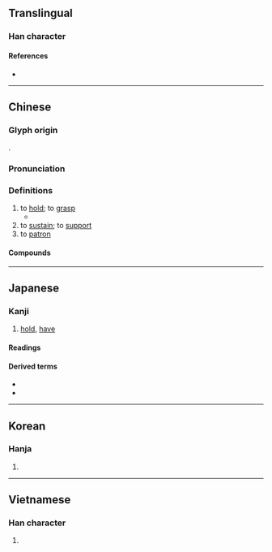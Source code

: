 {{character info/new}}
==Translingual==
{{stroke order|strokes=9}}

===Han character===
{{Han char|rn=64|rad=手|as=06|sn=9|four=54041|canj=QGDI|ids=⿰扌寺}}

====References====
* {{Han ref|kx=0429.050|dkj=12019|dj=0778.020|hdz=31866.020|uh=6301|ud=25345|bh=ABF9|bd=44025}}

----

==Chinese==
{{zh-forms}}

===Glyph origin===
{{Han etym}}
{{Han compound|手|寺|c1=s|c2=p|ls=psc}}.

===Pronunciation===
{{zh-pron
|m=chí
|c=ci4
|h=pfs=
|md=
|mn=tî/chhî
|mn-t=ti5
|w=
|mc=y
|oc=y
|cat=v
}}

===Definitions===
{{zh-hanzi}}

# to [[hold]]; to [[grasp]]
#* {{zh-x|婦人 當{dàng} 頂 為{wéi} 高髻，以 金 銀 真珠 為{wéi} 飾，著[着]{zhuó} 青 婆羅 裙，又 披 羅緞，行 必 持 扇。|Married women wear high topknot decorated with jewellery of gold, silver and pearl, blue-green skirts of ''polo'' satin, as well as grosgrain drapes. They always '''hold''' fans when walking.|CL|ref={{RQ:Manshu|10|The country of Biāo (驃國)|2}}}}
# to [[sustain]]; to [[support]]
# to [[patron]]

====Compounds====
{{zh-der|主持|主持人|交持|人持各見|以一持萬|住持|作持戒|保持|修持|倒持干戈|倒持泰阿|僵持|僵持不下|凌持|力持|加持|劫持|匡持|各持己見|啜持|四個堅持|土壤保持|堅持|堅持不懈|堅持到底|太阿倒持|奉持|如持左券|扶危持顛|扶急持傾|扶持|扶顛持危|把持|把持不住|把持不定|把素持齋|抱持|持久|持久之計|持久戰|持之以恆|持之有故|持人長短|持兩端|持刀動杖|持刀弄棒|持勝|持危扶顛|持家|持左券|持平|持平之論|持循|持戒|持戟|持旺|持更|持服|持橐簪筆|持正|持正不撓|持正不阿|持法|持滿|持滿戒盈|持牢|持球|持用|持疑不決|持盈|持盈保泰|持盈守成|持盈守虛|持祿|持祿保位|持祿取容|持祿固寵|持祿養交|持祿養身|持筆|持節|持籌握算|持續|持螯|持蠡測海|持行|持衡|持衡擁璇|持論|持謝|持身|持重|持阻|持養|持齋|持齋受戒|持齋把素|振裘持領|挾持|控持|撐持|撐持門戶|操持|擐甲持戈|攜持|支持|料持|曠日持久|止持戒|水土保持|泰阿倒持|爭持|爭持不下|獨力難持|獨持異議|畢卓持螯|相持|相持不下|矜持|禁持|秉持|維持|老成持重|脅持|自持|行持|護持|遇物持平|鋪持}}

----

==Japanese==

===Kanji===
{{ja-kanji|grade=3|rs=手06}}

# [[hold]], [[have]]

====Readings====
{{ja-readings
|goon=じ<ぢ
|kanon=ち
|kun=も-ち, も-つ
}}

====Derived terms====
* {{ja-r|持つ|もつ}}
* {{ja-r|持ち|もち}}

----

==Korean==

===Hanja===
{{ko-hanja|hangeul=지}}

# {{defn|lang=ko|sort=手06}}

----

==Vietnamese==

===Han character===
{{vi-hantu|[[trì]], [[chày]], [[chiì]], [[ghiì]], [[giầy]], [[trầy]], [[chì]], [[ghì]], [[nghỉ]], [[trờ]]|rs=手06}}

# {{defn|lang=vi|sort=手06}}